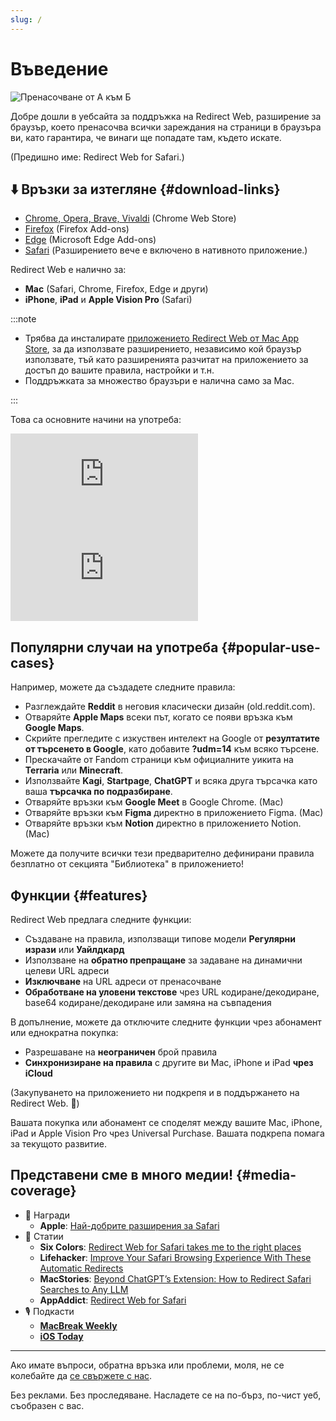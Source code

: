 ```yaml
---
slug: /
---
```



# Въведение

<div style={{display: "flex", flexDirection: "column", alignItems: "flex-start", marginBottom: "25px"}}>
  <img src="./img/redirect-a-to-b.png" style={{display: "block", minWidth: "360px", maxWidth: "500px", width: "100%", height: "auto", marginBottom: "25px"}} alt="Пренасочване от А към Б" />
  <ExtensionStoreLinks />
</div>

Добре дошли в уебсайта за поддръжка на Redirect Web, разширение за браузър, което пренасочва всички зареждания на страници в браузъра ви, като гарантира, че винаги ще попадате там, където искате.

(Предишно име: Redirect Web for Safari.)

## ⬇️ Връзки за изтегляне {#download-links}

- [Chrome, Opera, Brave, Vivaldi](https://chromewebstore.google.com/detail/ffglckbhfbfmdkefdmjbhpnffkcmlhdh) (Chrome Web Store)
- [Firefox](https://addons.mozilla.org/firefox/addon/redirect-web/) (Firefox Add-ons)
- [Edge](https://microsoftedge.microsoft.com/addons/detail/hmfkakfdccgdpgemaicfgngnmflefpga) (Microsoft Edge Add-ons)
- [Safari](https://apps.apple.com/app/id1571283503) (Разширението вече е включено в нативното приложение.)

Redirect Web е налично за:

- **Mac** (Safari, Chrome, Firefox, Edge и други)
- **iPhone**, **iPad** и **Apple Vision Pro** (Safari)

:::note

- Трябва да инсталирате [приложението Redirect Web от Mac App Store](https://apps.apple.com/app/id1571283503), за да използвате разширението, независимо кой браузър използвате, тъй като разширенията разчитат на приложението за достъп до вашите правила, настройки и т.н.
- Поддръжката за множество браузъри е налична само за Mac.

:::

Това са основните начини на употреба:

<iframe style={{width:"100%", aspectRatio:"9/16", height:"auto", maxHeight:"60vh", maxWidth:"35vh"}} src="https://www.youtube.com/embed/NaQ5X-v-qJU" title="iOS Demo Video (YouTube)" frameborder="0" allow="accelerometer; autoplay; clipboard-write; encrypted-media; gyroscope; picture-in-picture; web-share" allowfullscreen></iframe>

<iframe style={{width:"100%", aspectRatio:"17/9", height:"auto", maxHeight:"100vh"}} src="https://www.youtube.com/embed/5eU89Gu73SQ" title="macOS Demo Video (YouTube)" frameborder="0" allow="accelerometer; autoplay; clipboard-write; encrypted-media; gyroscope; picture-in-picture; web-share" allowfullscreen></iframe>

## Популярни случаи на употреба {#popular-use-cases}

Например, можете да създадете следните правила:

- Разглеждайте **Reddit** в неговия класически дизайн (old.reddit.com).
- Отваряйте **Apple Maps** всеки път, когато се появи връзка към **Google Maps**.
- Скрийте прегледите с изкуствен интелект на Google от **резултатите от търсенето в Google**, като добавите **?udm=14** към всяко търсене.
- Прескачайте от Fandom страници към официалните уикита на **Terraria** или **Minecraft**.
- Използвайте **Kagi**, **Startpage**, **ChatGPT** и всяка друга търсачка като ваша **търсачка по подразбиране**.
- Отваряйте връзки към **Google Meet** в Google Chrome. (Mac)
- Отваряйте връзки към **Figma** директно в приложението Figma. (Mac)
- Отваряйте връзки към **Notion** директно в приложението Notion. (Mac)

Можете да получите всички тези предварително дефинирани правила безплатно от секцията "Библиотека" в приложението!

## Функции {#features}

Redirect Web предлага следните функции:

- Създаване на правила, използващи типове модели **Регулярни изрази** или **Уайлдкард**
- Използване на **обратно препращане** за задаване на динамични целеви URL адреси
- **Изключване** на URL адреси от пренасочване
- **Обработване на уловени текстове** чрез URL кодиране/декодиране, base64 кодиране/декодиране или замяна на съвпадения

В допълнение, можете да отключите следните функции чрез абонамент или еднократна покупка:

- Разрешаване на **неограничен** брой правила
- **Синхронизиране на правила** с другите ви Mac, iPhone и iPad **чрез iCloud**

(Закупуването на приложението ни подкрепя и в поддържането на Redirect Web. 🙏)

Вашата покупка или абонамент се споделят между вашите Mac, iPhone, iPad и Apple Vision Pro чрез Universal Purchase. Вашата подкрепа помага за текущото развитие.

## Представени сме в много медии! {#media-coverage}

* 🏅 Награди
    * **Apple**: [Най-добрите разширения за Safari](https://apps.apple.com/us/story/id1377753262)
* 📰 Статии
    * **Six Colors**: [Redirect Web for Safari takes me to the right places](https://sixcolors.com/post/2022/11/redirect-web-for-safari-takes-me-to-the-right-places/)
    * **Lifehacker**: [Improve Your Safari Browsing Experience With These Automatic Redirects](https://lifehacker.com/improve-your-safari-browsing-experience-with-these-auto-1849812013)
    * **MacStories**: [Beyond ChatGPT’s Extension: How to Redirect Safari Searches to Any LLM](https://www.macstories.net/tutorials/beyond-chatgpts-extension-how-to-redirect-safari-searches-to-any-llm/)
    * **AppAddict**: [Redirect Web for Safari](https://appaddict.app/post/redirect-web-for-safari)
* 🎙️ Подкасти
    * [**MacBreak Weekly**](https://youtu.be/I251K3L2s88?t=7427)
    * [**iOS Today**](https://youtu.be/cWkwH84b6M4?t=636)

---

Ако имате въпроси, обратна връзка или проблеми, моля, не се колебайте да [се свържете с нас](contact-us).

Без реклами. Без проследяване. Насладете се на по-бърз, по-чист уеб, съобразен с вас.